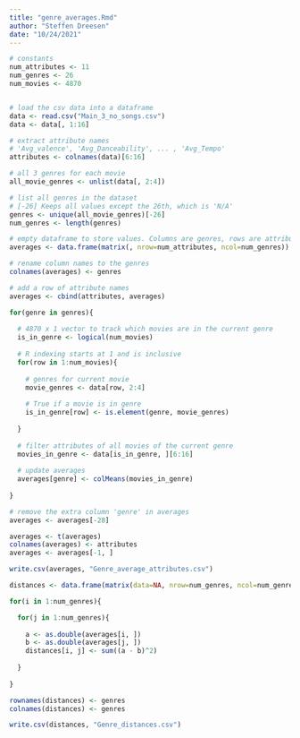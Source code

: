 ```yaml
---
title: "genre_averages.Rmd"
author: "Steffen Dreesen"
date: "10/24/2021"
---
```


```r
# constants 
num_attributes <- 11
num_genres <- 26
num_movies <- 4870


# load the csv data into a dataframe
data <- read.csv("Main_3_no_songs.csv")
data <- data[, 1:16]

# extract attribute names
# 'Avg_valence', 'Avg_Danceability', ... , 'Avg_Tempo'
attributes <- colnames(data)[6:16]

```

```r

# all 3 genres for each movie
all_movie_genres <- unlist(data[, 2:4])

# list all genres in the dataset
# [-26] Keeps all values except the 26th, which is 'N/A' 
genres <- unique(all_movie_genres)[-26]
num_genres <- length(genres)

```

```r
# empty dataframe to store values. Columns are genres, rows are attributes
averages <- data.frame(matrix(, nrow=num_attributes, ncol=num_genres))

# rename column names to the genres
colnames(averages) <- genres

# add a row of attribute names
averages <- cbind(attributes, averages)

```

```r

for(genre in genres){
  
  # 4870 x 1 vector to track which movies are in the current genre
  is_in_genre <- logical(num_movies)
  
  # R indexing starts at 1 and is inclusive
  for(row in 1:num_movies){
    
    # genres for current movie
    movie_genres <- data[row, 2:4]
    
    # True if a movie is in genre
    is_in_genre[row] <- is.element(genre, movie_genres)
    
  }
  
  # filter attributes of all movies of the current genre
  movies_in_genre <- data[is_in_genre, ][6:16]
  
  # update averages
  averages[genre] <- colMeans(movies_in_genre)
  
}

# remove the extra column 'genre' in averages
averages <- averages[-28]

```

```r

averages <- t(averages)
colnames(averages) <- attributes
averages <- averages[-1, ]

```

```r
write.csv(averages, "Genre_average_attributes.csv")
```

```r

distances <- data.frame(matrix(data=NA, nrow=num_genres, ncol=num_genres))

for(i in 1:num_genres){

  for(j in 1:num_genres){
    
    a <- as.double(averages[i, ])
    b <- as.double(averages[j, ])
    distances[i, j] <- sum((a - b)^2)
    
  }
  
}

rownames(distances) <- genres
colnames(distances) <- genres

write.csv(distances, "Genre_distances.csv")

```
